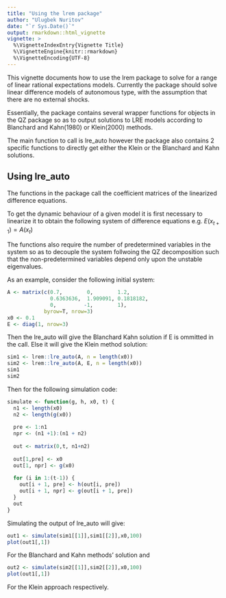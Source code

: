 ```yaml
---
title: "Using the lrem package"
author: "Ulugbek Nuritov"
date: "`r Sys.Date()`"
output: rmarkdown::html_vignette
vignette: >
  %\VignetteIndexEntry{Vignette Title}
  %\VignetteEngine{knitr::rmarkdown}
  %\VignetteEncoding{UTF-8}
---
```


This vignette documents how to use the lrem package to solve for a range of linear rational expectations models. Currently the package should solve linear difference models of autonomous type, with the assumption that there are no external shocks. 

Essentially, the package contains several wrapper functions for objects in the QZ package so as to output solutions to LRE models according to Blanchard and Kahn(1980) or Klein(2000) methods.

The main function to call is lre_auto however the package also contains 2 specific functions to directly get either the Klein or the Blanchard and Kahn solutions.

## Using lre_auto

The functions in the package call the coefficient matrices of the linearized difference equations.

To get the dynamic behaviour of a given model it is first necessary to linearize it to obtain the following system of difference equations e.g. $E(x_{t+1}) = A(x_t)$ 

The functions also require the number of predetermined variables in the system so as to decouple the system follwoing the QZ decomposition such that the non-predetermined variables depend only upon the unstable eigenvalues. 

As an example, consider the following initial system:

```r
A <- matrix(c(0.7,        0,        1.2,
              0.6363636,  1.909091, 0.1818182,
              0,         -1,        1), 
            byrow=T, nrow=3)
x0 <- 0.1
E <- diag(1, nrow=3)
```

Then the lre_auto will give the Blanchard Kahn solution if E is ommitted in the call. Else it will give the Klein method solution:

```r
sim1 <- lrem::lre_auto(A, n = length(x0))
sim2 <- lrem::lre_auto(A, E, n = length(x0))
sim1
sim2
```

Then for the following simulation code:

```r
simulate <- function(g, h, x0, t) {
  n1 <- length(x0)
  n2 <- length(g(x0))
  
  pre <- 1:n1
  npr <- (n1 +1):(n1 + n2)
  
  out <- matrix(0,t, n1+n2)
  
  out[1,pre] <- x0
  out[1, npr] <- g(x0)
  
  for (i in 1:(t-1)) {
    out[i + 1, pre] <- h(out[i, pre])
    out[i + 1, npr] <- g(out[i + 1, pre])
  }
  out
}

```

Simulating the output of lre_auto will give:

```r
out1 <- simulate(sim1[[1]],sim1[[2]],x0,100)
plot(out1[,1])
```

For the Blanchard and Kahn methods' solution and

```r
out2 <- simulate(sim2[[1]],sim2[[2]],x0,100)
plot(out1[,1])
```

For the Klein approach respectively.
